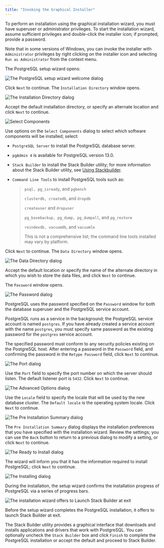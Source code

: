 ```yaml
---
title: "Invoking the Graphical Installer"
---
```


To perform an installation using the graphical installation wizard, you must have superuser or administrator privileges. To start the installation wizard, assume sufficient privileges and double-click the installer icon; if prompted, provide a password.

Note that in some versions of Windows, you can invoke the installer with `Administrator` privileges by right clicking on the installer icon and selecting `Run as Administrator` from the context menu.

The PostgreSQL setup wizard opens:

![The PostgreSQL setup wizard welcome dialog](../images/welcome.png)

Click `Next` to continue. The `Installation Directory` window opens.

![The Installation Directory dialog](../images/installation_directory.png)

Accept the default installation directory, or specify an alternate location and click `Next` to continue.

![Select Components](../images/select_components.png)

Use options on the `Select Components` dialog to select which software components will be installed; select:

-   `PostgreSQL Server` to install the PostgreSQL database server.

-   `pgAdmin 4` is available for PostgreSQL version 13.0.

-   `Stack Builder` to install the Stack Builder utility; for more information about the Stack Builder utility, see [Using Stackbuilder](../03_using_stackbuilder).

-   `Command Line Tools` to install PostgreSQL tools such as:

    > `psql, pg_isready`, and `pgbench`
    >
    > `clusterdb, createdb`, and `dropdb`
    >
    > `createuser` and `dropuser`
    >
    > `pg_basebackup, pg_dump, pg_dumpall`, and `pg_restore`
    >
    > `reindexdb, vacuumdb`, and `vacuumlo`
    >
    > This is not a comprehensive list; the command line tools installed may vary by platform.

Click `Next` to continue. The `Data Directory` window opens.

![The Data Directory dialog](../images/data_directory.png)

Accept the default location or specify the name of the alternate directory in which you wish to store the data files, and click `Next` to continue.

The `Password` window opens.

![The Password dialog](../images/password.png)

PostgreSQL uses the password specified on the `Password` window for both the database superuser and the PostgreSQL service account.

PostgreSQL runs as a service in the background; the PostgreSQL service account is named `postgres`. If you have already created a service account with the name `postgres`, you must specify same password as the existing password for the `postgres` service account.

The specified password must conform to any security policies existing on the PostgreSQL host. After entering a password in the `Password` field, and confirming the password in the `Retype Password` field, click `Next` to continue.

![The Port dialog](../images/the_port_dialog.png)

Use the `Port` field to specify the port number on which the server should listen. The default listener port is `5432`. Click `Next` to continue.

![The Advanced Options dialog](../images/advanced_options.png)

Use the `Locale` field to specify the locale that will be used by the new database cluster. The `Default locale` is the operating system locale. Click `Next` to continue.

![The Pre Installation Summary dialog](../images/preinstallation.png)

The `Pre Installation Summary` dialog displays the installation preferences that you have specified with the installation wizard. Review the settings; you can use the `Back` button to return to a previous dialog to modify a setting, or click `Next` to continue.

![The Ready to Install dialog](../images/ready_to_install.png)

The wizard will inform you that it has the information required to install PostgreSQL; click `Next` to continue.

![The Installing dialog](../images/installing.png)

During the installation, the setup wizard confirms the installation progress of PostgreSQL via a series of progress bars.

![The installation wizard offers to Launch Stack Builder at exit](../images/installation_complete.png)

Before the setup wizard completes the PostgreSQL installation, it offers to launch Stack Builder at exit.

The Stack Builder utility provides a graphical interface that downloads and installs applications and drivers that work with PostgreSQL. You can optionally uncheck the `Stack Builder` box and click `Finish` to complete the PostgreSQL installation or accept the default and proceed to Stack Builder.
